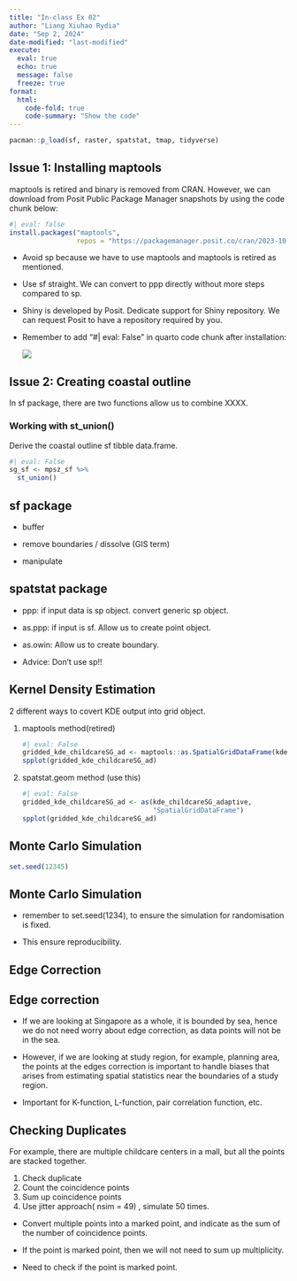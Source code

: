 ```yaml
---
title: "In-class Ex 02"
author: "Liang Xiuhao Rydia"
date: "Sep 2, 2024"
date-modified: "last-modified"
execute:
  eval: true
  echo: true
  message: false
  freeze: true
format: 
  html:
    code-fold: true
    code-summary: "Show the code"
---
```


```r
pacman::p_load(sf, raster, spatstat, tmap, tidyverse)
```

## Issue 1: Installing maptools

maptools is retired and binary is removed from CRAN. However, we can download from Posit Public Package Manager snapshots by using the code chunk below:

```r
#| eval: false
install.packages("maptools",
                 repos = "https://packagemanager.posit.co/cran/2023-10-13")
```

::: callout-note
-   Avoid sp because we have to use maptools and maptools is retired as mentioned.

-   Use sf straight. We can convert to ppp directly without more steps compared to sp.

-   Shiny is developed by Posit. Dedicate support for Shiny repository. We can request Posit to have a repository required by you.

-   Remember to add "#\| eval: False" in quarto code chunk after installation:

    ![](images/clipboard-3459518601.png)
:::

## Issue 2: Creating coastal outline

In sf package, there are two functions allow us to combine XXXX.

### Working with st_union()

Derive the coastal outline sf tibble data.frame.

```r
#| eval: False
sg_sf <- mpsz_sf %>% 
  st_union()
```

::: callout-note
## sf package

-   buffer

-   remove boundaries / dissolve (GIS term)

-   manipulate
:::

::: callout-note
## spatstat package

-   ppp: if input data is sp object. convert generic sp object.

-   as.ppp: if input is sf. Allow us to create point object.

-   as.owin: Allow us to create boundary.

-   Advice: Don't use sp!!
:::

## Kernel Density Estimation

2 different ways to covert KDE output into grid object.

1.  maptools method(retired)

    ```r
    #| eval: False
    gridded_kde_childcareSG_ad <- maptools::as.SpatialGridDataFrame(kde_childcareSG_adaptive)
    spplot(gridded_kde_childcareSG_ad)
    ```

2.  spatstat.geom method (use this)

    ```r
    #| eval: False
    gridded_kde_childcareSG_ad <- as(kde_childcareSG_adaptive,
                                     "SpatialGridDataFrame")
    spplot(gridded_kde_childcareSG_ad)
    ```

## Monte Carlo Simulation

```r
set.seed(12345)
```

::: callout-tip
## Monte Carlo Simulation

-   remember to set.seed(1234), to ensure the simulation for randomisation is fixed.

-   This ensure reproducibility.
:::

## Edge Correction

::: callout-note
## Edge correction

-   If we are looking at Singapore as a whole, it is bounded by sea, hence we do not need worry about edge correction, as data points will not be in the sea.

-   However, if we are looking at study region, for example, planning area, the points at the edges correction is important to handle biases that arises from estimating spatial statistics near the boundaries of a study region.

-   Important for K-function, L-function, pair correlation function, etc.
:::

## Checking Duplicates

For example, there are multiple childcare centers in a mall, but all the points are stacked together.

1.  Check duplicate
2.  Count the coincidence points
3.  Sum up coincidence points
4.  Use jitter approach( nsim = 49) , simulate 50 times.

::: callout-important
-   Convert multiple points into a marked point, and indicate as the sum of the number of coincidence points.

-   If the point is marked point, then we will not need to sum up multiplicity.

-   Need to check if the point is marked point.
:::
